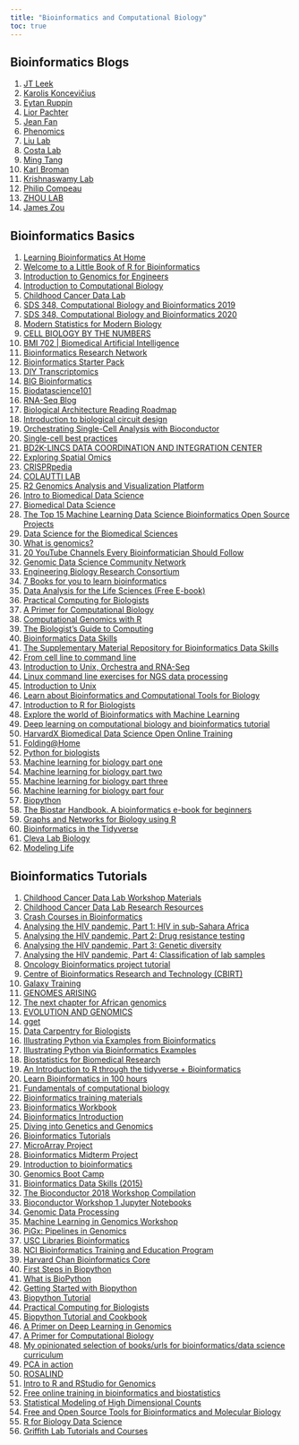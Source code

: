```yaml
---
title: "Bioinformatics and Computational Biology"
toc: true
---
```


## Bioinformatics Blogs

1)  [JT Leek](https://github.com/jtleek)
2)  [Karolis Koncevičius](http://karolis.koncevicius.lt/)
3)  [Eytan Ruppin](https://ccr.cancer.gov/staff-directory/eytan-ruppin)
4)  [Lior Pachter](https://pachterlab.github.io/)
5)  [Jean Fan](https://jef.works/)
6)  [Phenomics](https://phenomic.ai/#papers)
7)  [Liu Lab](https://liulab-dfci.github.io/)
8)  [Costa Lab](https://www.costalab.org/teaching/)
9)  [Ming Tang](https://divingintogeneticsandgenomics.rbind.io/)
10) [Karl Broman](https://kbroman.org/)
11) [Krishnaswamy Lab](https://www.krishnaswamylab.org/)
12) [Philip Compeau](https://compeau.cbd.cmu.edu/)
13) [ZHOU LAB](https://zhou-lab.github.io/index.html)
14) [James Zou](https://www.james-zou.com/research)

## Bioinformatics Basics

1)  [Learning Bioinformatics At Home](https://github.com/harvardinformatics/learning-bioinformatics-at-home)
2)  [Welcome to a Little Book of R for Bioinformatics](https://a-little-book-of-r-for-bioinformatics.readthedocs.io/en/latest/)
3)  [Introduction to Genomics for Engineers](https://learngenomics.dev/)
4)  [Introduction to Computational Biology](https://biodatascience.github.io/compbio/)
5)  [Childhood Cancer Data Lab](https://www.ccdatalab.org/)
6)  [SDS 348, Computational Biology and Bioinformatics 2019](https://wilkelab.org/classes/SDS348_spring_2019.html)
7)  [SDS 348, Computational Biology and Bioinformatics 2020](https://wilkelab.org/classes/SDS348_spring_2020.html)
8)  [Modern Statistics for Modern Biology](https://www.huber.embl.de/msmb/)
9)  [CELL BIOLOGY BY THE NUMBERS](http://book.bionumbers.org/)
10) [BMI 702 \| Biomedical Artificial Intelligence](https://zitniklab.hms.harvard.edu/BMI702/)
11) [Bioinformatics Research Network](https://www.bioresnet.org/)
12) [Bioinformatics Starter Pack](https://khushbupatel.notion.site/Bioinformatics-Starter-Pack-ae982892a9fb44569f735abc52ec9dd8)
13) [DIY Transcriptomics](https://diytranscriptomics.com/)
14) [BIG Bioinformatics](https://www.bigbioinformatics.org/)
15) [Biodatascience101](https://biodatascience101.github.io/)
16) [RNA-Seq Blog](https://www.rna-seqblog.com/)
17) [Biological Architecture Reading Roadmap](https://github.com/francisglee/biological-architecture-primer)
18) [Introduction to biological circuit design](https://biocircuits.github.io/chapters/01_intro_to_circuit_design.html)
19) [Orchestrating Single-Cell Analysis with Bioconductor](https://bioconductor.org/books/release/OSCA/)
20) [Single-cell best practices](https://www.sc-best-practices.org/preamble.html)
21) [BD2K-LINCS DATA COORDINATION AND INTEGRATION CENTER](https://lincs-dcic.org/)
22) [Exploring Spatial Omics](https://aquila.cheunglab.org/)
23) [CRISPRpedia](https://innovativegenomics.org/crisprpedia/)
24) [COLAUTTI LAB](https://ecoevogeno.org/)
25) [R2 Genomics Analysis and Visualization Platform](https://hgserver1.amc.nl/cgi-bin/r2/main.cgi?open_page=login)
26) [Intro to Biomedical Data Science](http://bioconnector.github.io/bims8382/index.html)
27) [Biomedical Data Science](http://genomicsclass.github.io/book/)
28) [The Top 15 Machine Learning Data Science Bioinformatics Open Source Projects](https://awesomeopensource.com/projects/bioinformatics/data-science/machine-learning)
29) [Data Science for the Biomedical Sciences](https://ds4biomed.tech/)
30) [What is genomics?](https://www.genomicseducation.hee.nhs.uk/education/core-concepts/what-is-genomics/)
31) [20 YouTube Channels Every Bioinformatician Should Follow](https://bioinformaticamente.com/2022/05/08/20-youtube-channels-every-bioinformatician-should-follow/)
32) [Genomic Data Science Community Network](https://www.gdscn.org/home)
33) [Engineering Biology Research Consortium](https://ebrc.org/curriculum-module-introduction-to-engineering-biology/)
34) [7 Books for you to learn bioinformatics](https://crazyhottommy.blogspot.com/2022/11/7-books-for-you-to-learn-bioinformatics.html)
35) [Data Analysis for the Life Sciences (Free E-book)](https://leanpub.com/dataanalysisforthelifesciences)
36) [Practical Computing for Biologists](https://practicalcomputing.org/)
37) [A Primer for Computational Biology](https://open.oregonstate.education/computationalbiology/)
38) [Computational Genomics with R](http://compgenomr.github.io/book/)
39) [The Biologist's Guide to Computing](https://book.biologistsguide2computing.com/en/stable/)
40) [Bioinformatics Data Skills](https://www.oreilly.com/library/view/bioinformatics-data-skills/9781449367480/)
41) [The Supplementary Material Repository for Bioinformatics Data Skills](https://github.com/vsbuffalo/bds-files/)
42) [From cell line to command line](https://divingintogeneticsandgenomics.ck.page/)
43) [Introduction to Unix, Orchestra and RNA-Seq](https://wiki.harvard.edu/confluence/display/hbctraining/Introduction+to+Unix%2C+Orchestra+and+RNA-Seq)
44) [Linux command line exercises for NGS data processing](https://userweb.eng.gla.ac.uk/umer.ijaz/bioinformatics/linux.html)
45) [Introduction to Unix](https://www.melbournebioinformatics.org.au/tutorials/tutorials/unix/unix/)
46) [Learn about Bioinformatics and Computational Tools for Biology](http://barc.wi.mit.edu/education/)
47) [Introduction to R for Biologists](https://melbournebioinformatics.github.io/r-intro-biologists/intro_r_biologists.html#R_for_Biologists_course)
48) [Explore the world of Bioinformatics with Machine Learning](https://www.kdnuggets.com/2019/09/explore-world-bioinformatics-machine-learning.html)
49) [Deep learning on computational biology and bioinformatics tutorial](https://theaisummer.com/deep-learning-biology-alphafold/)
50) [HarvardX Biomedical Data Science Open Online Training](http://rafalab.dfci.harvard.edu/pages/harvardx.html)
51) [Folding\@Home](https://foldingathome.org/)
52) [Python for biologists](https://pythonforbiologists.com/)
53) [Machine learning for biology part one](https://pythonforbiologists.com/machine-learning-for-biology-part-one.html)
54) [Machine learning for biology part two](https://pythonforbiologists.com/machine-learning-for-biology-part-two.html)
55) [Machine learning for biology part three](https://pythonforbiologists.com/machine-learning-for-biology-part-three.html)
56) [Machine learning for biology part four](https://pythonforbiologists.com/machine-learning-for-biology-part-four.html)
57) [Biopython](https://biopython.org/)
58) [The Biostar Handbook. A bioinformatics e-book for beginners](https://www.biostars.org/p/225812/)
59) [Graphs and Networks for Biology using R](http://web.stanford.edu/class/bios221/NetworkSlides.html)
60) [Bioinformatics in the Tidyverse](https://chapmandu2.github.io/post/2017/02/21/bioinformatics-in-the-tidyverse/)
61) [Cleva Lab Biology](https://www.clevalab.com/blog)
62) [Modeling Life](https://modelinginbiology.github.io/)

## Bioinformatics Tutorials

1)  [Childhood Cancer Data Lab Workshop Materials](https://www.ccdatalab.org/workshop-materials)
2)  [Childhood Cancer Data Lab Research Resources](https://www.ccdatalab.org/research-resources)
3)  [Crash Courses in Bioinformatics](http://crashcourses.biodata.pt/)
4)  [Analysing the HIV pandemic, Part 1: HIV in sub-Sahara Africa](https://rviews.rstudio.com/2019/04/30/analysing-hiv-pandemic-part-1/)
5)  [Analysing the HIV pandemic, Part 2: Drug resistance testing](https://rviews.rstudio.com/2019/05/07/pipeline-for-analysing-hiv-part-2/)
6)  [Analysing the HIV pandemic, Part 3: Genetic diversity](https://rviews.rstudio.com/2019/05/16/pipeline-for-analysing-hiv-part-3/)
7)  [Analysing the HIV pandemic, Part 4: Classification of lab samples](https://rviews.rstudio.com/2019/05/23/pipeline-for-analysing-hiv-part-4/)
8)  [Oncology Bioinformatics project tutorial](https://darkomedin-datascience.medium.com/oncology-bioinformatics-project-tutorial-differential-gene-expression-and-biomarker-discovery-d3ac07db5652)
9)  [Centre of Bioinformatics Research and Technology (CBIRT)](https://cbirt.net/)
10) [Galaxy Training](https://training.galaxyproject.org/training-material/)
11) [GENOMES ARISING](https://www.science.org/content/article/africans-begin-take-reins-research-their-own-genomes)
12) [The next chapter for African genomics](https://www.nature.com/articles/d41586-020-00454-1)
13) [EVOLUTION AND GENOMICS](https://evomics.org/learning/)
14) [gget](https://pachterlab.github.io/gget/)
15) [Data Carpentry for Biologists](https://datacarpentry.org/semester-biology/)
16) [Illustrating Python via Examples from Bioinformatics](http://hplgit.github.io/bioinf-py/doc/pub/html/index.html)
17) [Illustrating Python via Bioinformatics Examples](http://hplgit.github.io/bioinf-py/doc/pub/bioinf-py.html)
18) [Biostatistics for Biomedical Research](https://hbiostat.org/bbr/)
19) [An Introduction to R through the tidyverse + Bioinformatics](https://pmacdasci.github.io/r-intro-tidyverse/)
20) [Learn Bioinformatics in 100 hours](https://www.biostarhandbook.com/edu/course/1/)
21) [Fundamentals of computational biology](https://camilogarciabotero.github.io/biocomp-book/)
22) [Bioinformatics training materials](https://github.com/sib-swiss/training-collection)
23) [Bioinformatics Workbook](https://bioinformaticsworkbook.org/)
24) [Bioinformatics Introduction](https://github.com/SexChrLab/BioinformaticsIntroduction)
25) [Diving into Genetics and Genomics](http://crazyhottommy.blogspot.com/)
26) [Bioinformatics Tutorials](https://www.hadriengourle.com/tutorials/)
27) [MicroArray Project](https://rpubs.com/bilalhamdanieh/bioconductor)
28) [Bioinformatics Midterm Project](https://rpubs.com/nupurjoshi829/546190)
29) [Introduction to bioinformatics](https://rpubs.com/sonnyc247/PCL368-S1-2022)
30) [Genomics Boot Camp](https://genomicsbootcamp.github.io/book/)
31) [Bioinformatics Data Skills (2015)](https://apprize.best/data/bioinformatics/)
32) [The Bioconductor 2018 Workshop Compilation](https://bioconductor.github.io/BiocWorkshops/)
33) [Bioconductor Workshop 1 Jupyter Notebooks](https://compbiocore.github.io/bioconductor-workshop-1/notebook/)
34) [Genomic Data Processing](https://gdc.cancer.gov/about-data/gdc-data-processing/genomic-data-processing)
35) [Machine Learning in Genomics Workshop](https://www.genome.gov/event-calendar/Machine-Learning-in-Genomics-Tools-Resources-Clinical-Applications-and-Ethics)
36) [PiGx: Pipelines in Genomics](http://bioinformatics.mdc-berlin.de/pigx/)
37) [USC Libraries Bioinformatics](https://libguides.usc.edu/c.php?g=1024275&p=7420352)
38) [NCI Bioinformatics Training and Education Program](https://btep.ccr.cancer.gov/classes/rbioconductor-basics-workshop-2-day-3/)
39) [Harvard Chan Bioinformatics Core](https://bioinformatics.sph.harvard.edu/training)
40) [First Steps in Biopython](https://krother.gitbooks.io/biopython-tutorial/content/first_steps.html)
41) [What is BioPython](https://notebook.community/gditzler/bio-course-materials/notebooks/BioPython-Tutorial)
42) [Getting Started with Biopython](https://www.kaggle.com/code/mylesoneill/getting-started-with-biopython/notebook)
43) [Biopython Tutorial](https://www.tutorialspoint.com/biopython/index.htm)
44) [Practical Computing for Biologists](https://people.duke.edu/~ccc14/pcfb/biopython/BiopythonBasics.html)
45) [Biopython Tutorial and Cookbook](http://biopython.org/DIST/docs/tutorial/Tutorial.html)
46) [A Primer on Deep Learning in Genomics](https://colab.research.google.com/drive/17E4h5aAOioh5DiTo7MZg4hpL6Z_0FyWr#scrollTo=IA9FJeQkr1Ze)
47) [A Primer for Computational Biology](https://open.oregonstate.education/computationalbiology/)
48) [My opinionated selection of books/urls for bioinformatics/data science curriculum](https://divingintogeneticsandgenomics.rbind.io/post/my-opinionated-selection-of-books-for-bioinformatics-data-science-curriculum/)
49) [PCA in action](https://divingintogeneticsandgenomics.rbind.io/post/pca-in-action/)
50) [ROSALIND](https://rosalind.info/problems/locations/)
51) [Intro to R and RStudio for Genomics](https://datacarpentry.org/genomics-r-intro/)
52) [Free online training in bioinformatics and biostatistics](https://pickingupthetabb.wordpress.com/building-a-bioinformaticist/free-online-training-in-bioinformatics-and-biostatistics/)
53) [Statistical Modeling of High Dimensional Counts](https://mikelove.github.io/counts-model/)
54) [Free and Open Source Tools for Bioinformatics and Molecular Biology](https://www.opensourceforu.com/2018/03/free-open-source-tools-bioinformatics-molecular-biology/)
55) [R for Biology Data Science](https://jmhulbert.github.io/r/bio/s1/)
56) [Griffith Lab Tutorials and Courses](https://griffithlab.org/teaching/)
